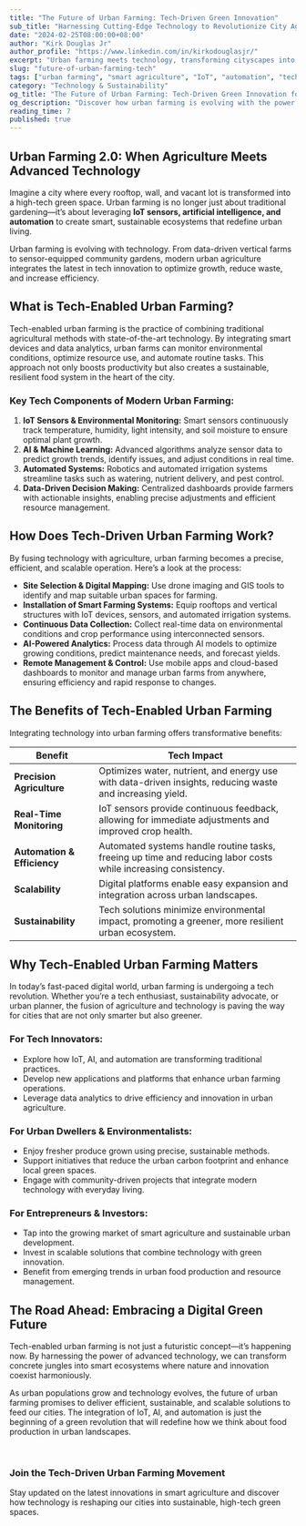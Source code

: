 ```yaml
---
title: "The Future of Urban Farming: Tech-Driven Green Innovation"
sub_title: "Harnessing Cutting-Edge Technology to Revolutionize City Agriculture"
date: "2024-02-25T08:00:00+08:00"
author: "Kirk Douglas Jr"
author_profile: "https://www.linkedin.com/in/kirkodouglasjr/"
excerpt: "Urban farming meets technology, transforming cityscapes into smart, sustainable ecosystems powered by IoT, AI, and automation..."
slug: "future-of-urban-farming-tech"
tags: ["urban farming", "smart agriculture", "IoT", "automation", "tech innovation"]
category: "Technology & Sustainability"
og_title: "The Future of Urban Farming: Tech-Driven Green Innovation for the Modern City"
og_description: "Discover how urban farming is evolving with the power of IoT, AI, and automation to create smart, sustainable urban ecosystems."
reading_time: 7
published: true
---
```


## **Urban Farming 2.0: When Agriculture Meets Advanced Technology**

Imagine a city where every rooftop, wall, and vacant lot is transformed into a high-tech green space. Urban farming is no longer just about traditional gardening—it’s about leveraging **IoT sensors, artificial intelligence, and automation** to create smart, sustainable ecosystems that redefine urban living.

Urban farming is evolving with technology. From data-driven vertical farms to sensor-equipped community gardens, modern urban agriculture integrates the latest in tech innovation to optimize growth, reduce waste, and increase efficiency.

## **What is Tech-Enabled Urban Farming?**

Tech-enabled urban farming is the practice of combining traditional agricultural methods with state-of-the-art technology. By integrating smart devices and data analytics, urban farms can monitor environmental conditions, optimize resource use, and automate routine tasks. This approach not only boosts productivity but also creates a sustainable, resilient food system in the heart of the city.

### **Key Tech Components of Modern Urban Farming:**

1. **IoT Sensors & Environmental Monitoring:** Smart sensors continuously track temperature, humidity, light intensity, and soil moisture to ensure optimal plant growth.
2. **AI & Machine Learning:** Advanced algorithms analyze sensor data to predict growth trends, identify issues, and adjust conditions in real time.
3. **Automated Systems:** Robotics and automated irrigation systems streamline tasks such as watering, nutrient delivery, and pest control.
4. **Data-Driven Decision Making:** Centralized dashboards provide farmers with actionable insights, enabling precise adjustments and efficient resource management.

## **How Does Tech-Driven Urban Farming Work?**

By fusing technology with agriculture, urban farming becomes a precise, efficient, and scalable operation. Here’s a look at the process:

- **Site Selection & Digital Mapping:** Use drone imaging and GIS tools to identify and map suitable urban spaces for farming.
- **Installation of Smart Farming Systems:** Equip rooftops and vertical structures with IoT devices, sensors, and automated irrigation systems.
- **Continuous Data Collection:** Collect real-time data on environmental conditions and crop performance using interconnected sensors.
- **AI-Powered Analytics:** Process data through AI models to optimize growing conditions, predict maintenance needs, and forecast yields.
- **Remote Management & Control:** Use mobile apps and cloud-based dashboards to monitor and manage urban farms from anywhere, ensuring efficiency and rapid response to changes.

## **The Benefits of Tech-Enabled Urban Farming**

Integrating technology into urban farming offers transformative benefits:

| **Benefit**                    | **Tech Impact**                                                                                              |
|--------------------------------|--------------------------------------------------------------------------------------------------------------|
| **Precision Agriculture**      | Optimizes water, nutrient, and energy use with data-driven insights, reducing waste and increasing yield.     |
| **Real-Time Monitoring**       | IoT sensors provide continuous feedback, allowing for immediate adjustments and improved crop health.        |
| **Automation & Efficiency**    | Automated systems handle routine tasks, freeing up time and reducing labor costs while increasing consistency.|
| **Scalability**                | Digital platforms enable easy expansion and integration across urban landscapes.                             |
| **Sustainability**             | Tech solutions minimize environmental impact, promoting a greener, more resilient urban ecosystem.             |

## **Why Tech-Enabled Urban Farming Matters**

In today’s fast-paced digital world, urban farming is undergoing a tech revolution. Whether you’re a tech enthusiast, sustainability advocate, or urban planner, the fusion of agriculture and technology is paving the way for cities that are not only smarter but also greener.

### **For Tech Innovators:**
- Explore how IoT, AI, and automation are transforming traditional practices.
- Develop new applications and platforms that enhance urban farming operations.
- Leverage data analytics to drive efficiency and innovation in urban agriculture.

### **For Urban Dwellers & Environmentalists:**
- Enjoy fresher produce grown using precise, sustainable methods.
- Support initiatives that reduce the urban carbon footprint and enhance local green spaces.
- Engage with community-driven projects that integrate modern technology with everyday living.

### **For Entrepreneurs & Investors:**
- Tap into the growing market of smart agriculture and sustainable urban development.
- Invest in scalable solutions that combine technology with green innovation.
- Benefit from emerging trends in urban food production and resource management.

## **The Road Ahead: Embracing a Digital Green Future**

Tech-enabled urban farming is not just a futuristic concept—it’s happening now. By harnessing the power of advanced technology, we can transform concrete jungles into smart ecosystems where nature and innovation coexist harmoniously.

As urban populations grow and technology evolves, the future of urban farming promises to deliver efficient, sustainable, and scalable solutions to feed our cities. The integration of IoT, AI, and automation is just the beginning of a green revolution that will redefine how we think about food production in urban landscapes.

<br/>

<h3 class="text-center text-2xl font-semibold">Join the Tech-Driven Urban Farming Movement</h3>

<p class="text-center text-lg">Stay updated on the latest innovations in smart agriculture and discover how technology is reshaping our cities into sustainable, high-tech green spaces.</p>